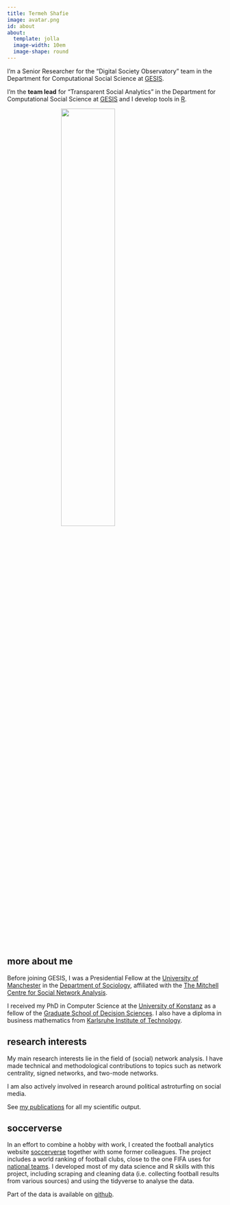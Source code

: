 ```yaml
---
title: Termeh Shafie
image: avatar.png
id: about
about:
  template: jolla
  image-width: 10em
  image-shape: round
---
```


<div class="socials">
<a href="https://twitter.com/termehshafie"><i class="bi bi-twitter"></i></a>
<a href="https://github.com/termehs"><i class="bi bi-github"></i></a>
<a href="https://scholar.google.de/citations?user=Si-WbhAAAAAJ&amp;hl=en"><i class="ai ai-google-scholar"></i></a>
<a href="https://orcid.org/0000-0002-8419-8477"><i class="ai ai-orcid"></i></a>
<a href="https://researchgate.net/profile/Termeh-Shafie/"><i class="ai ai-researchgate"></i></a>
</div>


I’m  a Senior Researcher for the “Digital Society Observatory” team in the Department for Computational Social Science at [GESIS](https://www.gesis.org/en/institute/departments/computational-social-science).


<div class="lead">

I'm the **team lead** for "Transparent Social Analytics" in the Department for Computational Social Science at [GESIS](https://www.gesis.org/en/institute/departments/computational-social-science) and 
  I develop tools in [R](https://r-project.org/).

</div>

<img src="logo.svg" width=50% style="margin-left:25%">

## more about me

Before joining GESIS, I was a Presidential Fellow at the [University of Manchester](https://www.manchester.ac.uk/) in the [Department of Sociology](https://www.socialsciences.manchester.ac.uk/sociology/), affiliated with the [The Mitchell Centre for Social Network Analysis](https://www.socialsciences.manchester.ac.uk/mitchell-centre/). 

I received my PhD in Computer Science at the [University of Konstanz](https://www.uni-konstanz.de/en/) as a fellow of the [Graduate School of Decision Sciences](https://www.gsds.uni-konstanz.de/). I also have a diploma in business mathematics from 
[Karlsruhe Institute of Technology](https://www.kit.edu/english/).

## research interests

My main research interests lie in the field of (social) network analysis. I have made technical and methodological 
contributions to topics such as network centrality, signed networks, and two-mode networks.

I am also actively involved in research around political astroturfing on social media. 

See [my publications](/publications/) for all my scientific output.

## soccerverse

In an effort to combine a hobby with work, I created the football analytics website [soccerverse](http://soccerverse.com/) together with some former colleagues.
The project includes a world ranking of football clubs, close to the one FIFA uses for [national teams](https://www.fifa.com/fifa-world-ranking/men?dateId=id13505). I developed most of my data science and R skills
with this project, including scraping and cleaning data (i.e. collecting football results from various sources) and using the tidyverse to analyse the data. 

Part of the data is available on [github](https://github.com/schochastics/football-data).




